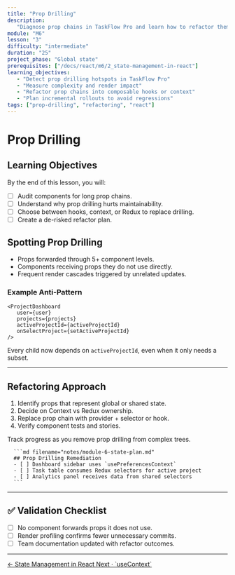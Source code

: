 ```yaml
---
title: "Prop Drilling"
description:
   "Diagnose prop chains in TaskFlow Pro and learn how to refactor them safely."
module: "M6"
lesson: "3"
difficulty: "intermediate"
duration: "25"
project_phase: "Global state"
prerequisites: ["/docs/react/m6/2_state-management-in-react"]
learning_objectives:
   - "Detect prop drilling hotspots in TaskFlow Pro"
   - "Measure complexity and render impact"
   - "Refactor prop chains into composable hooks or context"
   - "Plan incremental rollouts to avoid regressions"
tags: ["prop-drilling", "refactoring", "react"]
---
```



# Prop Drilling

## Learning Objectives

By the end of this lesson, you will:

-  [ ] Audit components for long prop chains.
-  [ ] Understand why prop drilling hurts maintainability.
-  [ ] Choose between hooks, context, or Redux to replace drilling.
-  [ ] Create a de-risked refactor plan.

## Spotting Prop Drilling

-  Props forwarded through 5+ component levels.
-  Components receiving props they do not use directly.
-  Frequent render cascades triggered by unrelated updates.

### Example Anti-Pattern

```tsx
<ProjectDashboard
   user={user}
   projects={projects}
   activeProjectId={activeProjectId}
   onSelectProject={setActiveProjectId}
/>
```

Every child now depends on `activeProjectId`, even when it only needs a subset.

---

## Refactoring Approach

1. Identify props that represent global or shared state.
2. Decide on Context vs Redux ownership.
3. Replace prop chain with provider + selector or hook.
4. Verify component tests and stories.

<Accordions type='single' className='mt-4'>
   <Accordion title='Refactor Checklist'>
      <p>Track progress as you remove prop drilling from complex trees.</p>

      ```md filename="notes/module-6-state-plan.md"
      ## Prop Drilling Remediation
      - [ ] Dashboard sidebar uses `usePreferencesContext`
      - [ ] Task table consumes Redux selectors for active project
      - [ ] Analytics panel receives data from shared selectors
      ```

   </Accordion>
</Accordions>

---

## ✅ Validation Checklist

-  [ ] No component forwards props it does not use.
-  [ ] Render profiling confirms fewer unnecessary commits.
-  [ ] Team documentation updated with refactor outcomes.

---

<div className='mt-8 flex justify-between'>
   <a
      href='/docs/react/m6/2_state-management-in-react'
      className='text-sm font-medium text-muted-foreground hover:text-foreground'
   >
      ← State Management in React
   </a>
   <a
      href='/docs/react/m6/4_use-context'
      className='text-sm font-medium text-primary hover:text-primary/80'
   >
      Next · `useContext`
   </a>
</div>
